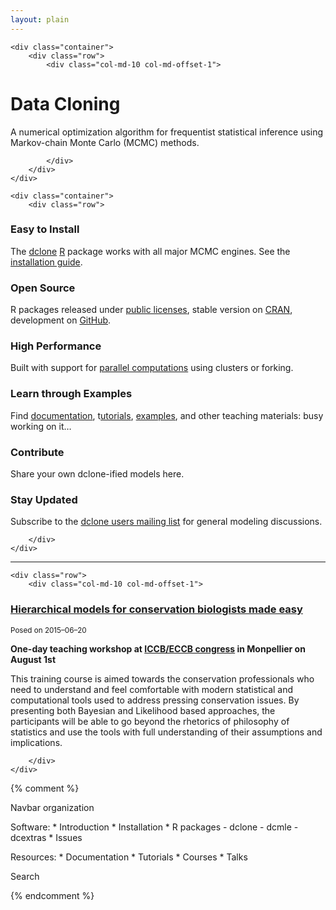 ```yaml
---
layout: plain
---
```


<div class="jumbotron">
    <div class="container">
        <div class="row">
            <div class="col-md-10 col-md-offset-1">

<h1 class="title">Data Cloning</h1>
<p>A numerical optimization algorithm for
frequentist statistical inference using
Markov-chain Monte Carlo (MCMC) methods.</p>
<!-- <p><a class="btn btn-primary" href="{{ site.baseurl }}/dc.html">Learn more</a></p> -->
            
            </div>
        </div>
    </div>
</div>

<div class="section-tout">
    <div class="container">
        <div class="row">

<div class="col-lg-4 col-sm-6">
<h3><i class="fa fa-laptop"></i> Easy to Install</h3>
<p>The <a href="{{ site.baseurl }}/dclone">dclone</a> <a href="http://www.r-project.org">R</a> package 
works with all major MCMC engines. See the <a href="{{ site.baseurl }}/install.html">installation guide</a>.</p>
</div>

<div class="col-lg-4 col-sm-6">
<h3><i class="fa fa-code"></i> Open Source</h3>
<p>R packages released under <a href="http://www.gnu.org/licenses/licenses.en.html">public licenses</a>, stable version on <a href="http://cran.r-project.org/package=dclone">CRAN</a>, development on <a href="https://github.com/datacloning/dclone">GitHub</a>.</p>
</div>

<div class="col-lg-4 col-sm-6">
<h3><i class="fa fa-flash"></i> High Performance</h3>
<p>Built with support for <a href="{{ site.baseurl }}/usage.html#high-performance-computing">parallel computations</a> using clusters or forking.</p>
</div>

<div class="col-lg-4 col-sm-6">
<h3><i class="fa fa-file-text-o"></i> Learn through Examples</h3>
<p>Find <a href="">documentation</a>, t<a href="">utorials</a>, <a href="">examples</a>, and other teaching materials: busy working on it...</p>
</div>

<div class="col-lg-4 col-sm-6">
<h3><i class="fa fa-cloud"></i> Contribute</h3>
<p>Share your own dclone-ified models here</a>.</p>
</div>

<div class="col-lg-4 col-sm-6">
<h3><i class="fa fa-bullhorn"></i> Stay Updated</h3>
<p>Subscribe to the <a href="https://groups.google.com/forum/?fromgroups#!forum/dclone-users">dclone users mailing list</a> for general modeling discussions.</p>
</div>

        </div>
    </div>
</div>

*****************

<div class="container">
    <div class="row">
        <div class="col-md-10 col-md-offset-1">

<div class="well">
<h3><a href="{{ site.baseurl }}/courses/2015/montpellier/">Hierarchical models for conservation biologists made easy</a></h3>
<p><small>Posed on 2015&ndash;06&ndash;20</small></p>
<p><strong>One-day teaching workshop at <a href="http://www.iccb-eccb2015.org/content/pre-congress-training-workshops">ICCB/ECCB congress</a> in Monpellier on August 1st</strong></p>
<p>This training course is aimed towards the conservation professionals who need to understand and feel comfortable with modern statistical and computational tools used to address pressing conservation issues. By presenting both Bayesian and Likelihood based approaches, the participants will be able to go beyond the rhetorics of philosophy of statistics and use the tools with full understanding of their assumptions and implications.</p>

        </div>
    </div>
</div>

{% comment %}
<!-- Move old entries here. -->

Navbar organization

Software:
* Introduction
* Installation
* R packages
  - dclone
  - dcmle
  - dcextras
* Issues

Resources:
* Documentation
* Tutorials
* Courses
* Talks

Search

{% endcomment %}
